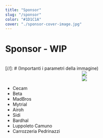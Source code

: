 ```yaml
---
title: "Sponsor"
slug: "/sponsor"
color: "#1D1C1A"
cover: "./sponsor-cover-image.jpg"
---
```


# Sponsor - WIP
<br/>
[//]: # (Importanti i parametri della immagine)
<div style="text-align:center">
    <img src="https://res.cloudinary.com/dnqt3rs6f/image/upload/w_auto,c_scale,q_75,f_auto/v1638300364/sponsor-sito-3d/logo-Betamotor.png"/>
</div>
<div style="text-align:center">
    <img src="https://res.cloudinary.com/dnqt3rs6f/image/upload/w_auto,c_scale,q_75,f_auto/v1638300364/sponsor-sito-3d/logo-Sidi.png"/>
</div>

- Cecam
- Beta
- MadBros
- Mytrial
- Airoh
- Sidi
- Bardhal
- Luppoleto Camuno
- Carrozzeria Pedrinazzi
